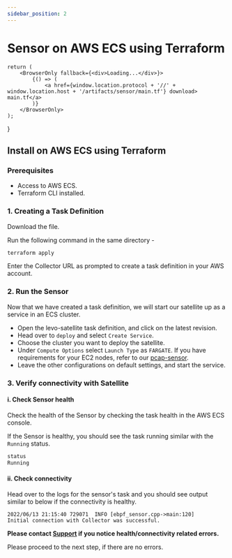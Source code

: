 ```yaml
---
sidebar_position: 2
---
```


# Sensor on AWS ECS using Terraform

    return (
        <BrowserOnly fallback={<div>Loading...</div>}>
            {() => (
                <a href={window.location.protocol + '//' + window.location.host + '/artifacts/sensor/main.tf'} download> main.tf</a>
            )}
        </BrowserOnly>
    );
}

## Install on AWS ECS using Terraform

### Prerequisites
- Access to AWS ECS.
- Terraform CLI installed.

### 1. Creating a Task Definition

Download the <DownloadMainTF/> file.

Run the following command in the same directory -

```bash
terraform apply
```

Enter the Collector URL as prompted to create a task definition in your AWS account.

### 2. Run the Sensor

Now that we have created a task definition, we will start our satellite up as a service in an ECS cluster.
- Open the levo-satellite task definition, and click on the latest revision.
- Head over to `deploy` and select `Create Service`.
- Choose the cluster you want to deploy the satellite.
- Under `Compute Options` select `Launch Type` as `FARGATE`. If you have requirements for your EC2 nodes, refer to our [pcap-sensor](/install-traffic-capture-sensors/pcap-sensor).
- Leave the other configurations on default settings, and start the service.


### 3. Verify connectivity with Satellite

#### i. Check Sensor health

Check the health of the Sensor by checking the task health in the AWS ECS console.

If the Sensor is healthy, you should see the task running similar with the `Running` status.

```bash
status
Running
```

#### ii. Check connectivity

Head over to the logs for the sensor's task and you should see output similar to below if the connectivity is healthy.

```
2022/06/13 21:15:40 729071	INFO [ebpf_sensor.cpp->main:120]	Initial connection with Collector was successful.
```

**Please contact <a href="mailto:support@levo.ai">Support</a> if you notice health/connectivity related errors.**

Please proceed to the next step, if there are no errors.

